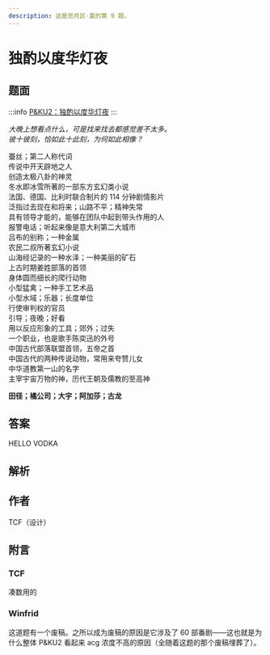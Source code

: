 ```yaml
---
description: 这是觅月区·夏的第 9 题。
---
```


# 独酌以度华灯夜

## 题面

:::info
[P&KU2：独酌以度华灯夜](https://pnku2.pkupuzzle.art/#/game/miyue/summer_05)
:::

_大晚上想看点什么，可是找来找去都感觉差不太多。_  
_彼十彼刻，恰如此十此刻，为何如此相像？_

蚕丝；第二人称代词  
传说中开天辟地之人  
创造太极八卦的神灵  
冬水即冰雪所著的一部东方玄幻类小说  
法国、德国、比利时联合制片的 114 分钟剧情影片  
泛指过去现在和将来；山路不平；精神失常  
具有领导才能的，能够在团队中起到带头作用的人  
报警电话；听起来像是意大利第二大城市  
吕布的别称；一种金属  
农民二叔所著玄幻小说  
山海经记录的一种水泽；一种美丽的矿石  
上古时期姜姓部落的首领  
身体圆而细长的爬行动物  
小型猛禽；一种手工艺术品  
小型水域；乐器；长度单位  
行使审判权的官员  
引导；夜晚；好看  
用以反应形象的工具；郊外；过失  
一个职业，也是歌手陈奕迅的外号  
中国古代部落联盟首领，五帝之首  
中国古代的两种传说动物，常用来夸赞儿女  
中华道教第一山的名字  
主宰宇宙万物的神，历代王朝及儒教的至高神

**田径；橘公司；大宇；阿加莎；古龙**

## 答案

<AnswerBlock>HELLO VODKA</AnswerBlock>

## 解析

## 作者

TCF（设计）

## 附言

### TCF

凑数用的

### Winfrid

这道题有一个废稿。之所以成为废稿的原因是它涉及了 60 部番剧——这也就是为什么整体 P&KU2 看起来 acg 浓度不高的原因（全随着这题的那个废稿埋葬了）。
